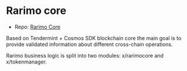 ---
---

# Rarimo core

- Repo: [Rarimo Core](https://github.com/rarimo/rarimo-core)

Based on Tendermint + Cosmos SDK blockchain core the main goal is to provide validated information about different cross-chain operations.

Rarimo business logic is split into two modules: x/rarimocore and x/tokenmanager.

